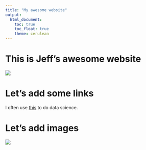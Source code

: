 ```yaml
---
title: "My awesome website"
output: 
  html_document:
    toc: true
    toc_float: true
    theme: cerulean
---
```


# This is Jeff's awesome website

![](https://media.giphy.com/media/drXGoW1iudhKw/giphy.gif)


# Let's add some links
I often use [this](google.com) to do data science.


# Let's add images
![](Banana.jpg)